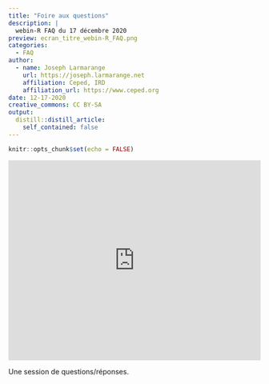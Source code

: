 ```yaml
---
title: "Foire aux questions"
description: |
  webin-R FAQ du 17 décembre 2020
preview: ecran_titre_webin-R_FAQ.png
categories:
  - FAQ
author:
  - name: Joseph Larmarange
    url: https://joseph.larmarange.net
    affiliation: Ceped, IRD
    affiliation_url: https://www.ceped.org
date: 12-17-2020
creative_commons: CC BY-SA
output:
  distill::distill_article:
    self_contained: false
---
```


```r
knitr::opts_chunk$set(echo = FALSE)
```

<iframe width="100%" height="400" src="https://www.youtube.com/embed/rO9XYyaSKoI" frameborder="0" allow="accelerometer; autoplay; clipboard-write; encrypted-media; gyroscope; picture-in-picture" allowfullscreen></iframe>

Une session de questions/réponses.
